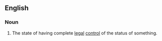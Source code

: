 ==English==
===Noun===
#The state of having complete [[legal]] [[control]] of the status of something.